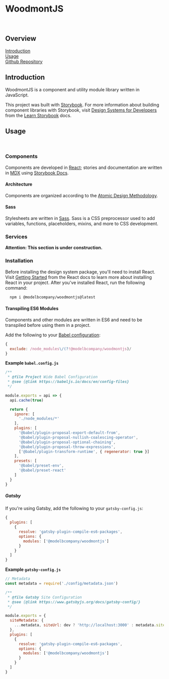 <!-- Packages -->

<!-- Initialize -->
<Meta title='Getting Started/Welcome' />

# WoodmontJS

<br/>

## Overview

[Introduction](#introduction)  
[Usage](#usage)  
[Github Repository](https://woodmontjs.modelb.now.sh/repo)  

## Introduction

WoodmontJS is a component and utility module library written in JavaScript.

This project was built with [Storybook][2]. For more information about building
component libraries with Storybook, visit [Design Systems for Developers][3] from the [Learn Storybook][4] docs.

[1]: https://www.learnstorybook.com/design-systems-for-developers/react/en/introduction/
[2]: https://storybook.js.org/
[3]: https://www.learnstorybook.com/design-systems-for-developers
[4]: https://www.learnstorybook.com

## Usage

<br/>

### Components

Components are developed in [React][1]; stories and documentation are written in
[MDX][2] using [Storybook Docs][3].

[1]: https://reactjs.org/
[2]: https://mdxjs.com/
[3]: https://github.com/storybookjs/storybook/tree/master/addons/docs

#### Architecture

Components are organized according to the [Atomic Design Methodology][1].

[1]: https://atomicdesign.bradfrost.com/chapter-2/

#### Sass

Stylesheets are written in [Sass][1]. Sass is a CSS preprocessor used
to add variables, functions, placeholders, mixins, and more to CSS development.

[1]: https://sass-lang.com/

### Services

**Attention: This section is under construction.**

### Installation

Before installing the design system package, you'll need to install React. Visit
[Getting Started][1] from the React docs to learn more about installing React in
your project. After you've installed React, run the following command:

```bash
  npm i @modelbcompany/woodmontjs@latest
```

[1]: https://reactjs.org/docs/getting-started.html

#### Transpiling ES6 Modules

Components and other modules are written in ES6 and need to be transpiled before
using them in a project. 

Add the following to your [Babel configuration][1]:

```javascript
{
  exclude: /node_modules\/(?!@modelbcompany/woodmontjs)/
}
```

**Example `babel.config.js`**

```javascript
/**
 * @file Project Wide Babel Configuration
 * @see {@link https://babeljs.io/docs/en/config-files}
 */

module.exports = api => {
  api.cache(true)

  return {
    ignore: [
      './node_modules/*'
    ],
    plugins: [
      '@babel/plugin-proposal-export-default-from',
      '@babel/plugin-proposal-nullish-coalescing-operator',
      '@babel/plugin-proposal-optional-chaining',
      '@babel/plugin-proposal-throw-expressions',
      ['@babel/plugin-transform-runtime', { regenerator: true }]
    ],
    presets: [
      '@babel/preset-env',
      '@babel/preset-react'
    ]
  }
}
```

##### Gatsby

If you're using Gatsby, add the following to your `gatsby-config.js`:

```javascript
{
  plugins: [
    {
      resolve: 'gatsby-plugin-compile-es6-packages',
      options: {
        modules: ['@modelbcompany/woodmontjs']
      }
    }
  ]
}
```

**Example `gatsby-config.js`**

```javascript
// Metadata
const metadata = require('./config/metadata.json')

/**
 * @file Gatsby Site Configuration
 * @see {@link https://www.gatsbyjs.org/docs/gatsby-config/}
 */

module.exports = {
  siteMetadata: {
    ...metadata, siteUrl: dev ? 'http://localhost:3000' : metadata.siteUrl
  },
  plugins: [
    {
      resolve: 'gatsby-plugin-compile-es6-packages',
      options: {
        modules: ['@modelbcompany/woodmontjs']
      }
    }
  ]
}
```

[1]: https://babeljs.io/docs/en/configuration
